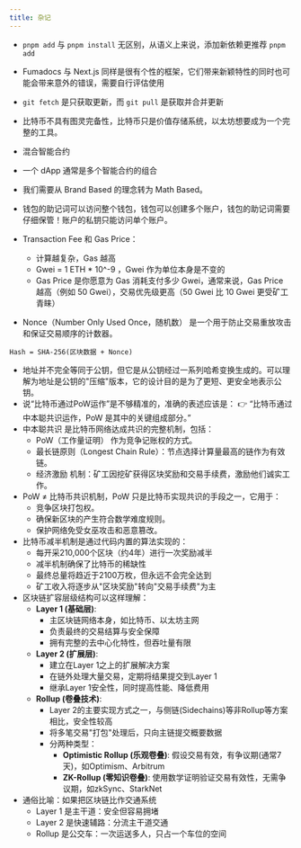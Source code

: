 ```yaml
---
title: 杂记
---
```

- `pnpm add` 与 `pnpm install` 无区别，从语义上来说，添加新依赖更推荐 `pnpm add`
- Fumadocs 与 Next.js 同样是很有个性的框架，它们带来新颖特性的同时也可能会带来意外的错误，需要自行评估使用
- `git fetch` 是只获取更新，而 `git pull` 是获取并合并更新

- 比特币不具有图灵完备性，比特币只是价值存储系统，以太坊想要成为一个完整的工具。

- 混合智能合约

- 一个 dApp 通常是多个智能合约的组合

- 我们需要从 Brand Based 的理念转为 Math Based。

- 钱包的助记词可以访问整个钱包，钱包可以创建多个账户，钱包的助记词需要仔细保管！账户的私钥只能访问单个账户。

- Transaction Fee 和 Gas Price：

  - 计算越复杂，Gas 越高
  - Gwei = 1 ETH * 10^-9 ，Gwei 作为单位本身是不变的
  - Gas Price 是你愿意为 Gas 消耗支付多少 Gwei，通常来说，Gas Price 越高（例如 50 Gwei），交易优先级更高（50 Gwei 比 10 Gwei 更受矿工青睐）

- Nonce（Number Only Used Once，随机数） 是一个用于防止交易重放攻击和保证交易顺序的计数器。

```
Hash = SHA-256(区块数据 + Nonce)
```

- 地址并不完全等同于公钥，但它是从公钥经过一系列哈希变换生成的。可以理解为地址是公钥的"压缩"版本，它的设计目的是为了更短、更安全地表示公钥。
- 说“比特币通过PoW运作”是不够精准的，准确的表述应该是： 👉 “比特币通过中本聪共识运作，PoW 是其中的关键组成部分。”
- 中本聪共识 是比特币网络达成共识的完整机制，包括：
  - PoW（工作量证明） 作为竞争记账权的方式。
  - 最长链原则（Longest Chain Rule）：节点选择计算量最高的链作为有效链。
  - 经济激励 机制：矿工因挖矿获得区块奖励和交易手续费，激励他们诚实工作。
- PoW ≠ 比特币共识机制，PoW 只是比特币实现共识的手段之一，它用于：
  - 竞争区块打包权。
  - 确保新区块的产生符合数学难度规则。
  - 保护网络免受女巫攻击和恶意篡改。
- 比特币减半机制是通过代码内置的算法实现的：
  - 每开采210,000个区块（约4年）进行一次奖励减半
  - 减半机制确保了比特币的稀缺性
  - 最终总量将趋近于2100万枚，但永远不会完全达到
  - 矿工收入将逐步从"区块奖励"转向"交易手续费"为主
- 区块链扩容层级结构可以这样理解：
  - **Layer 1 (基础层)**:
    - 主区块链网络本身，如比特币、以太坊主网
    - 负责最终的交易结算与安全保障
    - 拥有完整的去中心化特性，但吞吐量有限
  - **Layer 2 (扩展层)**:
    - 建立在Layer 1之上的扩展解决方案
    - 在链外处理大量交易，定期将结果提交到Layer 1
    - 继承Layer 1安全性，同时提高性能、降低费用
  - **Rollup (卷叠技术)**:
    - Layer 2的主要实现方式之一，与侧链(Sidechains)等非Rollup等方案相比，安全性较高
    - 将多笔交易"打包"处理后，只向主链提交概要数据
    - 分两种类型：
      - **Optimistic Rollup (乐观卷叠)**: 假设交易有效，有争议期(通常7天)，如Optimism、Arbitrum
      - **ZK-Rollup (零知识卷叠)**: 使用数学证明验证交易有效性，无需争议期，如zkSync、StarkNet
- 通俗比喻：如果把区块链比作交通系统
  - Layer 1 是主干道：安全但容易拥堵
  - Layer 2 是快速辅路：分流主干道交通
  - Rollup 是公交车：一次运送多人，只占一个车位的空间